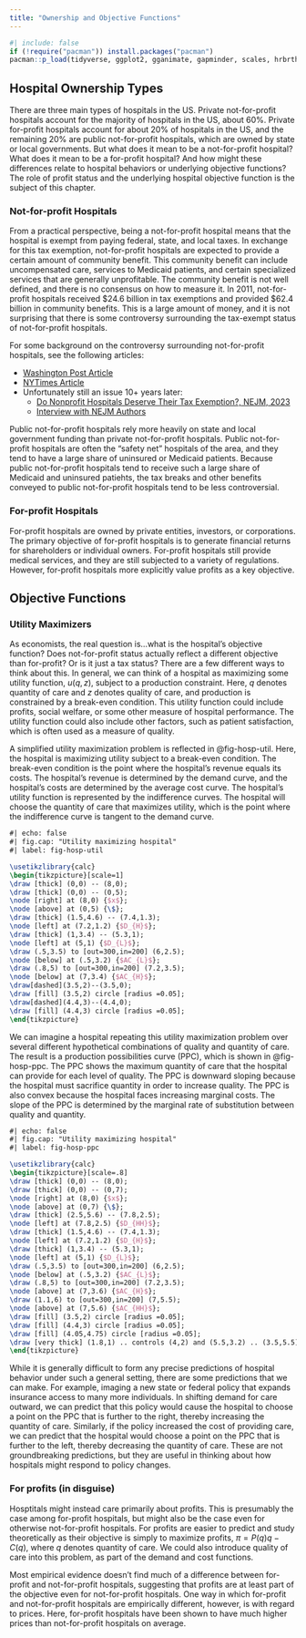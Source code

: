 ```yaml
---
title: "Ownership and Objective Functions"
---
```


```r
#| include: false
if (!require("pacman")) install.packages("pacman")
pacman::p_load(tidyverse, ggplot2, gganimate, gapminder, scales, hrbrthemes, OECD, here, png, gifski, magick, pdftools)
```

## Hospital Ownership Types

There are three main types of hospitals in the US. Private not-for-profit hospitals account for the majority of hospitals in the US, about 60%. Private for-profit hospitals account for about 20% of hospitals in the US, and the remaining 20% are public not-for-profit hospitals, which are owned by state or local governments. But what does it mean to be a not-for-profit hospital? What does it mean to be a for-profit hospital? And how might these differences relate to hospital behaviors or underlying objective functions? The role of profit status and the underlying hospital objective function is the subject of this chapter.

### Not-for-profit Hospitals {.unnumbered}

From a practical perspective, being a not-for-profit hospital means that the hospital is exempt from paying federal, state, and local taxes. In exchange for this tax exemption, not-for-profit hospitals are expected to provide a certain amount of community benefit. This community benefit can include uncompensated care, services to Medicaid patients, and certain specialized services that are generally unprofitable. The community benefit is not well defined, and there is no consensus on how to measure it. In 2011, not-for-profit hospitals received \$24.6 billion in tax exemptions and provided \$62.4 billion in community benefits. This is a large amount of money, and it is not surprising that there is some controversy surrounding the tax-exempt status of not-for-profit hospitals.

For some background on the controversy surrounding not-for-profit hospitals, see the following articles:

- [Washington Post Article](https://www.washingtonpost.com/national/health-science/value-of-tax-breaks-for-nonprofit-hospitals-doubled-in-a-decade/2015/06/17/4162c640-1450-11e5-9ddc-e3353542100c_story.html?utm_term=.4f877a72a09f)
- [NYTimes Article](https://www.nytimes.com/2013/12/17/us/benefits-questioned-in-tax-breaks-for-nonprofit-hospitals.html)
- Unfortunately still an issue 10+ years later:
  - [Do Nonprofit Hospitals Deserve Their Tax Exemption?, NEJM, 2023](https://www.nejm.org/doi/full/10.1056/NEJMp2303245)
  - [Interview with NEJM Authors](https://www.nejm.org/action/showMediaPlayer?doi=10.1056%2FNEJMdo007183&aid=10.1056%2FNEJMp2303245&area=)


Public not-for-profit hospitals rely more heavily on state and local government funding than private not-for-profit hospitals. Public not-for-profit hospitals are often the "safety net" hospitals of the area, and they tend to have a large share of uninsured or Medicaid patients. Because public not-for-profit hospitals tend to receive such a large share of Medicaid and uninsured patiehts, the tax breaks and other benefits conveyed to public not-for-profit hospitals tend to be less controversial.

### For-profit Hospitals {.unnumbered}

For-profit hospitals are owned by private entities, investors, or corporations. The primary objective of for-profit hospitals is to generate financial returns for shareholders or individual owners. For-profit hospitals still provide medical services, and they are still subjected to a variety of regulations. However, for-profit hospitals more explicitly value profits as a key objective.


## Objective Functions

### Utility Maximizers {.unnumbered}

As economists, the real question is...what is the hospital's objective function? Does not-for-profit status actually reflect a different objective than for-profit? Or is it just a tax status? There are a few different ways to think about this. In general, we can think of a hospital as maximizing some utility function, $u(q,z)$, subject to a production constraint. Here, $q$ denotes quantity of care and $z$ denotes quality of care, and production is constrained by a break-even condition. This utility function could include profits, social welfare, or some other measure of hospital performance. The utility function could also include other factors, such as patient satisfaction, which is often used as a measure of quality. 

A simplified utility maximization problem is reflected in @fig-hosp-util. Here, the hospital is maximizing utility subject to a break-even condition. The break-even condition is the point where the hospital's revenue equals its costs. The hospital's revenue is determined by the demand curve, and the hospital's costs are determined by the average cost curve. The hospital's utility function is represented by the indifference curves. The hospital will choose the quantity of care that maximizes utility, which is the point where the indifference curve is tangent to the demand curve.

```tikz
#| echo: false
#| fig.cap: "Utility maximizing hospital"
#| label: fig-hosp-util

\usetikzlibrary{calc}
\begin{tikzpicture}[scale=1]
\draw [thick] (0,0) -- (8,0);
\draw [thick] (0,0) -- (0,5);
\node [right] at (8,0) {$x$};
\node [above] at (0,5) {\$};
\draw [thick] (1.5,4.6) -- (7.4,1.3);
\node [left] at (7.2,1.2) {$D_{H}$};
\draw [thick] (1,3.4) -- (5.3,1);
\node [left] at (5,1) {$D_{L}$};
\draw (.5,3.5) to [out=300,in=200] (6,2.5);
\node [below] at (.5,3.2) {$AC_{L}$};
\draw (.8,5) to [out=300,in=200] (7.2,3.5);
\node [below] at (7,3.4) {$AC_{H}$};
\draw[dashed](3.5,2)--(3.5,0);
\draw [fill] (3.5,2) circle [radius =0.05];
\draw[dashed](4.4,3)--(4.4,0);
\draw [fill] (4.4,3) circle [radius =0.05];
\end{tikzpicture}

```


We can imagine a hospital repeating this utility maximization problem over several different hypothetical combinations of quality and quantity of care. The result is a production possibilities curve (PPC), which is shown in @fig-hosp-ppc. The PPC shows the maximum quantity of care that the hospital can provide for each level of quality. The PPC is downward sloping because the hospital must sacrifice quantity in order to increase quality. The PPC is also convex because the hospital faces increasing marginal costs. The slope of the PPC is determined by the marginal rate of substitution between quality and quantity.

```tikz
#| echo: false
#| fig.cap: "Utility maximizing hospital"
#| label: fig-hosp-ppc

\usetikzlibrary{calc}
\begin{tikzpicture}[scale=.8]
\draw [thick] (0,0) -- (8,0);
\draw [thick] (0,0) -- (0,7);
\node [right] at (8,0) {$x$};
\node [above] at (0,7) {\$};
\draw [thick] (2.5,5.6) -- (7.8,2.5);
\node [left] at (7.8,2.5) {$D_{HH}$};
\draw [thick] (1.5,4.6) -- (7.4,1.3);
\node [left] at (7.2,1.2) {$D_{H}$};
\draw [thick] (1,3.4) -- (5.3,1);
\node [left] at (5,1) {$D_{L}$};
\draw (.5,3.5) to [out=300,in=200] (6,2.5);
\node [below] at (.5,3.2) {$AC_{L}$};
\draw (.8,5) to [out=300,in=200] (7.2,3.5);
\node [above] at (7,3.6) {$AC_{H}$};
\draw (1.1,6) to [out=300,in=200] (7,5.5);
\node [above] at (7,5.6) {$AC_{HH}$};
\draw [fill] (3.5,2) circle [radius =0.05];
\draw [fill] (4.4,3) circle [radius =0.05];
\draw [fill] (4.05,4.75) circle [radius =0.05];
\draw [very thick] (1.8,1) .. controls (4,2) and (5.5,3.2) .. (3.5,5.5);
\end{tikzpicture}

```


While it is generally difficult to form any precise predictions of hospital behavior under such a general setting, there are some predictions that we can make. For example, imaging a new state or federal policy that expands insurance access to many more individuals. In shifting demand for care outward, we can predict that this policy would cause the hospital to choose a point on the PPC that is further to the right, thereby increasing the quantity of care. Similarly, if the policy increased the cost of providing care, we can predict that the hospital would choose a point on the PPC that is further to the left, thereby decreasing the quantity of care. These are not groundbreaking predictions, but they are useful in thinking about how hospitals might respond to policy changes.

### For profits (in disguise) {.unnumbered}

Hosptitals might instead care primarily about profits. This is presumably the case among for-profit hospitals, but might also be the case even for otherwise not-for-profit hospitals. For profits are easier to predict and study theoretically as their objective is simply to maximize profits, $\pi=P(q)q - C(q),$ where $q$ denotes quantity of care. We could also introduce quality of care into this problem, as part of the demand and cost functions. 

Most empirical evidence doesn't find much of a difference between for-profit and not-for-profit hospitals, suggesting that profits are at least part of the objective even for not-for-profit hospitals. One way in which for-profit and not-for-profit hospitals are empirically different, however, is with regard to prices. Here, for-profit hospitals have been shown to have much higher prices than not-for-profit hospitals on average. 